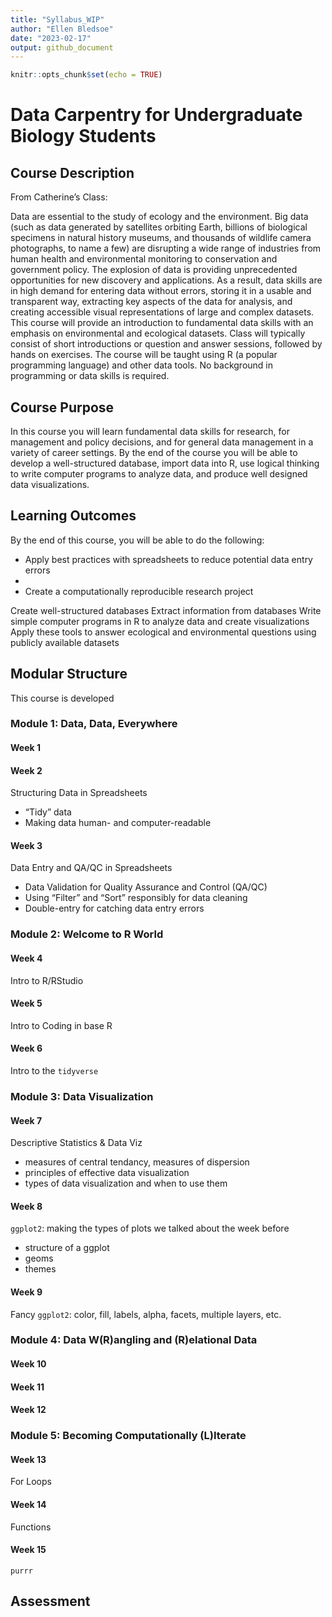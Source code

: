```yaml
---
title: "Syllabus_WIP"
author: "Ellen Bledsoe"
date: "2023-02-17"
output: github_document
---
```


```r
knitr::opts_chunk$set(echo = TRUE)
```

# Data Carpentry for Undergraduate Biology Students

## Course Description

From Catherine's Class:

Data are essential to the study of ecology and the environment. Big data (such as data generated by satellites orbiting Earth, billions of biological specimens in natural history museums, and thousands of wildlife camera photographs, to name a few) are disrupting a wide range of industries from human health and environmental monitoring to conservation and government policy. The explosion of data is providing unprecedented opportunities for new discovery and applications. As a result, data skills are in high demand for entering data without errors, storing it in a usable and transparent way, extracting key aspects of the data for analysis, and creating accessible visual representations of large and complex datasets. This course will provide an introduction to fundamental data skills with an emphasis on environmental and ecological datasets. Class will typically consist of short introductions or question and answer sessions, followed by hands on exercises. The course will be taught using R (a popular programming language) and other data tools. No background in programming or data skills is required.

## Course Purpose

In this course you will learn fundamental data skills for research, for management and policy decisions, and for general data management in a variety of career settings. By the end of the course you will be able to develop a well-structured database, import data into R, use logical thinking to write computer programs to analyze data, and produce well designed data visualizations.

## Learning Outcomes

By the end of this course, you will be able to do the following:

-   Apply best practices with spreadsheets to reduce potential data entry errors
-   
-   Create a computationally reproducible research project

Create well-structured databases Extract information from databases Write simple computer programs in R to analyze data and create visualizations Apply these tools to answer ecological and environmental questions using publicly available datasets

## Modular Structure

This course is developed

### Module 1: Data, Data, Everywhere

#### Week 1

#### Week 2

Structuring Data in Spreadsheets

-   "Tidy" data
-   Making data human- and computer-readable

#### Week 3

Data Entry and QA/QC in Spreadsheets

-   Data Validation for Quality Assurance and Control (QA/QC)
-   Using "Filter" and "Sort" responsibly for data cleaning
-   Double-entry for catching data entry errors

### Module 2: Welcome to R World

#### Week 4

Intro to R/RStudio

#### Week 5

Intro to Coding in base R

#### Week 6

Intro to the `tidyverse`

### Module 3: Data Visualization

#### Week 7

Descriptive Statistics & Data Viz

-   measures of central tendancy, measures of dispersion
-   principles of effective data visualization
-   types of data visualization and when to use them

#### Week 8

`ggplot2`: making the types of plots we talked about the week before

-   structure of a ggplot
-   geoms
-   themes

#### Week 9

Fancy `ggplot2`: color, fill, labels, alpha, facets, multiple layers, etc.

### Module 4: Data W(R)angling and (R)elational Data

#### Week 10

#### Week 11

#### Week 12

### Module 5: Becoming Computationally (L)Iterate

#### Week 13

For Loops

#### Week 14

Functions

#### Week 15

`purrr`

## Assessment
